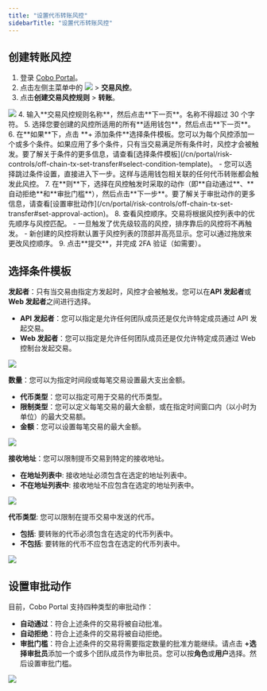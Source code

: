 ```yaml
---
title: "设置代币转账风控"
sidebarTitle: "设置代币转账风控"
---
```


## 创建转账风控
1. 登录 [Cobo Portal](https://portal.cobo.com/login)。
2. 点击左侧主菜单中的 <img src="/cn/images/common/wallets_icon_cn.svg" className="icon"/> > **交易风控**。
3. 点击**创建交易风控规则** > **转账**。
<img src="/cn/images/risk-controls/create_policy_cn.png" className="screenshot_full_screen"/>
4. 输入**交易风控规则名称**，然后点击**下一页**。名称不得超过 30 个字符。
5. 选择您要创建的风控所适用的所有**适用钱包**，然后点击**下一页**。
6. 在**如果**下，点击 **+ 添加条件**选择条件模板。您可以为每个风控添加一个或多个条件。如果应用了多个条件，只有当交易满足所有条件时，风控才会被触发。要了解关于条件的更多信息，请查看[选择条件模板](/cn/portal/risk-controls/off-chain-tx-set-transfer#select-condition-template)。
   - 您可以选择跳过条件设置，直接进入下一步。这样与适用钱包相关联的任何代币转账都会触发此风控。
7. 在**则**下，选择在风控触发时采取的动作（即**自动通过**、**自动拒绝**和**审批门槛**），然后点击**下一步**。要了解关于审批动作的更多信息，请查看[设置审批动作](/cn/portal/risk-controls/off-chain-tx-set-transfer#set-approval-action)。
8. 查看风控顺序。交易将根据风控列表中的优先顺序与风控匹配。
   - 一旦触发了优先级较高的风控，排序靠后的风控将不再触发。
   - 新创建的风控将默认置于风控列表的顶部并高亮显示。您可以通过拖放来更改风控顺序。
9. 点击**提交**，并完成 2FA 验证（如需要）。


## 选择条件模板<a id="select-condition-template"></a>

**发起者**：只有当交易由指定方发起时，风控才会被触发。您可以在**API 发起者**或**Web 发起者**之间进行选择。
- **API 发起者**：您可以指定是允许任何团队成员还是仅允许特定成员通过 API 发起交易。
- **Web 发起者**：您可以指定是允许任何团队成员还是仅允许特定成员通过 Web 控制台发起交易。
<img src="/cn/images/risk-controls/initiator-limits-cn.png" className="screenshot_full_screen"/>

**数量**：您可以为指定时间段或每笔交易设置最大支出金额。
- **代币类型**：您可以指定可用于交易的代币类型。
- **限制类型**：您可以定义每笔交易的最大金额，或在指定时间窗口内（以小时为单位）的最大交易额。
- **金额**：您可以设置每笔交易的最大金额。
<img src="/cn/images/risk-controls/spending-limits-cn.png" className="screenshot_full_screen"/>

**接收地址**：您可以限制提币交易到特定的接收地址。
- **在地址列表中**: 接收地址必须包含在选定的地址列表中。
- **不在地址列表中**:  接收地址不应包含在选定的地址列表中。
<img src="/cn/images/risk-controls/receiving-address-cn.png" className="screenshot_full_screen"/>

**代币类型**: 您可以限制在提币交易中发送的代币。
- **包括**: 要转账的代币必须包含在选定的代币列表中。
- **不包括**: 要转账的代币不应包含在选定的代币列表中。
<img src="/cn/images/risk-controls/token-limits-cn.png" className="screenshot_full_screen"/>

## 设置审批动作<a id="set-approval-action"></a>
目前，Cobo Portal 支持四种类型的审批动作：
- **自动通过**：符合上述条件的交易将被自动批准。
- **自动拒绝**：符合上述条件的交易将被自动拒绝。
- **审批门槛**：符合上述条件的交易将需要指定数量的批准方能继续。请点击 **+选择审批员**添加一个或多个团队成员作为审批员。您可以按**角色**或**用户**选择。然后设置审批门槛。
<img src="/cn/images/risk-controls/approval-action-cn.png" className="screenshot_full_screen"/>